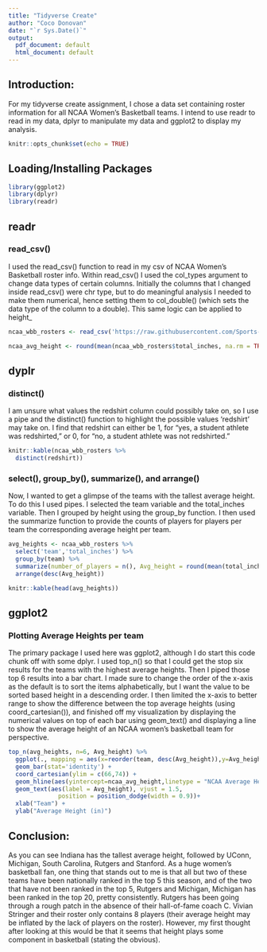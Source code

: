 ```yaml
---
title: "Tidyverse Create"
author: "Coco Donovan"
date: "`r Sys.Date()`"
output:
  pdf_document: default
  html_document: default
---
```


## Introduction:

For my tidyverse create assignment, I chose a data set containing roster
information for all NCAA Women's Basketball teams. I intend to use readr to read 
in my data, dplyr to manipulate my data and ggplot2 to display my analysis.

```r
knitr::opts_chunk$set(echo = TRUE)
```

## Loading/Installing Packages

```r
library(ggplot2)
library(dplyr)
library(readr)
```

## readr

### read_csv()

I used the read_csv() function to read in my csv of NCAA Women's Basketball 
roster info. Within read_csv() I used the col_types argument to change data types
of certain columns. Initially the columns that I changed inside read_csv() were
chr type, but to do meaningful analysis I needed to make them numerical, hence 
setting them to col_double() (which sets the data type of the column to a double).
This same logic can be applied to height_

```r
ncaa_wbb_rosters <- read_csv('https://raw.githubusercontent.com/Sports-Roster-Data/womens-college-basketball/main/wbb_rosters_2022_23.csv', col_types = list(total_inches = col_double(), height_ft = col_double(), height_in = col_double()))

ncaa_avg_height <- round(mean(ncaa_wbb_rosters$total_inches, na.rm = TRUE),2)
```

## dyplr

### distinct()

I am unsure what values the redshirt column could possibly take on, so I use a 
pipe and the distinct() function to highlight the possible values 'redshirt' may 
take on. I find that redshirt can either be 1, for "yes, a student athlete was 
redshirted," or 0, for "no, a student athlete was not redshirted."

```r
knitr::kable(ncaa_wbb_rosters %>%
  distinct(redshirt))
```

### select(), group_by(), summarize(), and arrange() 

Now, I wanted to get a glimpse of the teams with the tallest average height. To 
do this I used pipes. I selected the team variable and the total_inches variable.
Then I grouped by height using the group_by function. I then used the summarize 
function to provide the counts of players for players per team the corresponding 
average height per team.

```r
avg_heights <- ncaa_wbb_rosters %>%
  select('team','total_inches') %>%
  group_by(team) %>%
  summarize(number_of_players = n(), Avg_height = round(mean(total_inches),2)) %>%
  arrange(desc(Avg_height))

knitr::kable(head(avg_heights))
```

## ggplot2

### Plotting Average Heights per team

The primary package I used here was ggplot2, although I do start this code chunk 
off with some dplyr. I used top_n() so that I could get the stop six results 
for the teams with the highest average heights. Then I piped those top 6 results
into a bar chart. I made sure to change the order of the x-axis as the default is
to sort the items alphabetically, but I want the value to be sorted based 
height in a descending order. I then limited the x-axis to better range to show
the difference between the top average heights (using coord_cartesian()), and
finished off my visualization by displaying the numerical values on top of each 
bar using geom_text() and displaying a line to show the average height of an NCAA
women's basketball team for perspective.

```r
top_n(avg_heights, n=6, Avg_height) %>%
  ggplot(., mapping = aes(x=reorder(team, desc(Avg_height)),y=Avg_height, fill=team)) +
  geom_bar(stat='identity') +
  coord_cartesian(ylim = c(66,74)) +
  geom_hline(aes(yintercept=ncaa_avg_height,linetype = "NCAA Average Height")) +
  geom_text(aes(label = Avg_height), vjust = 1.5,
              position = position_dodge(width = 0.9))+
  xlab("Team") +
  ylab("Average Height (in)")
```

## Conclusion:

As you can see Indiana has the tallest average height, followed by UConn, Michigan,
South Carolina, Rutgers and Stanford. As a huge women's basketball fan, one thing 
that stands out to me is that all but two of these teams have been nationally
ranked in the top 5 this season, and of the two that have not been ranked in the
top 5, Rutgers and Michigan, Michigan has been ranked in the top 20, pretty
consistently. Rutgers has been going through a rough patch in the absence of their
hall-of-fame coach C. Vivian Stringer and their roster only contains 8 players
(their average height may be inflated by the lack of players on the roster). However,
my first thought after looking at this would be that it seems that height plays
some component in basketball (stating the obvious).